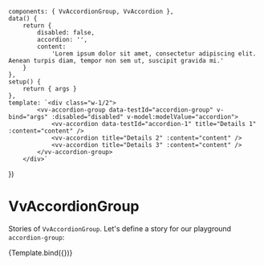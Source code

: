 
<Meta
	title="Components/AccordionGroup"
	component={VvAccordionGroup}
	args={{}}
/>

	components: { VvAccordionGroup, VvAccordion },
	data() {
		return {
			disabled: false,
			accordion: '',
			content:
				'Lorem ipsum dolor sit amet, consectetur adipiscing elit. Aenean turpis diam, tempor non sem ut, suscipit gravida mi.'
		}
	},
	setup() {
		return { args }
	},
	template: `<div class="w-1/2">
			<vv-accordion-group data-testId="accordion-group" v-bind="args" :disabled="disabled" v-model:modelValue="accordion">
				<vv-accordion data-testId="accordion-1" title="Details 1" :content="content" />
				<vv-accordion title="Details 2" :content="content" />
				<vv-accordion title="Details 3" :content="content" />
			</vv-accordion-group>
        </div>`
})

# VvAccordionGroup

Stories of `VvAccordionGroup`.
Let's define a story for our playground `accordion-group`:

<Canvas>
	<Story name="vv-accordion-group" play={accordionGroupTest} args={{}}>
		{Template.bind({})}
	</Story>
</Canvas>
